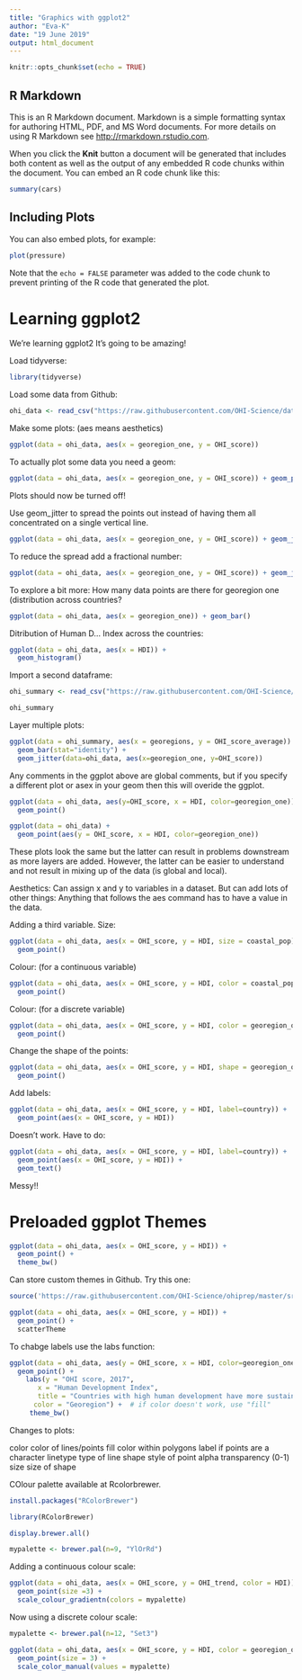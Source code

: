 ```yaml
---
title: "Graphics with ggplot2"
author: "Eva-K"
date: "19 June 2019"
output: html_document
---
```


```r
knitr::opts_chunk$set(echo = TRUE)
```

## R Markdown

This is an R Markdown document. Markdown is a simple formatting syntax for authoring HTML, PDF, and MS Word documents. For more details on using R Markdown see <http://rmarkdown.rstudio.com>.

When you click the **Knit** button a document will be generated that includes both content as well as the output of any embedded R code chunks within the document. You can embed an R code chunk like this:

```r
summary(cars)
```

## Including Plots

You can also embed plots, for example:

```r
plot(pressure)
```

Note that the `echo = FALSE` parameter was added to the code chunk to prevent printing of the R code that generated the plot.


# Learning ggplot2

We're learning ggplot2 It's going to be amazing! 


Load tidyverse:

```r
library(tidyverse)
```

Load some data from Github:

```r
ohi_data <- read_csv("https://raw.githubusercontent.com/OHI-Science/data-science-training/master/data/OHI_global_data.csv")
```

Make some plots: (aes means aesthetics)

```r
ggplot(data = ohi_data, aes(x = georegion_one, y = OHI_score))
```
To actually plot some data you need a geom:

```r
ggplot(data = ohi_data, aes(x = georegion_one, y = OHI_score)) + geom_point()
```

Plots should now be turned off! 

Use geom_jitter to spread the points out instead of having them all concentrated on a single vertical line.

```r
ggplot(data = ohi_data, aes(x = georegion_one, y = OHI_score)) + geom_jitter()
```

To reduce the spread add a fractional number:

```r
ggplot(data = ohi_data, aes(x = georegion_one, y = OHI_score)) + geom_jitter(width=0.2)
```

To explore a bit more: How many data points are there for georegion one (distribution across countries?

```r
ggplot(data = ohi_data, aes(x = georegion_one)) + geom_bar()
```

Ditribution of Human D... Index across the countries:

```r
ggplot(data = ohi_data, aes(x = HDI)) + 
  geom_histogram()
```

Import a second dataframe:

```r
ohi_summary <- read_csv("https://raw.githubusercontent.com/OHI-Science/data-science-training/master/data/OHI_scores_georegion_summary.csv")

ohi_summary
```

Layer multiple plots:

```r
ggplot(data = ohi_summary, aes(x = georegions, y = OHI_score_average)) + 
  geom_bar(stat="identity") +
  geom_jitter(data=ohi_data, aes(x=georegion_one, y=OHI_score))
```

Any comments in the ggplot above are global comments, but if you specify a different plot or asex in your geom then this will overide the ggplot.

```r
ggplot(data = ohi_data, aes(y=OHI_score, x = HDI, color=georegion_one)) +
  geom_point()
```

```r
ggplot(data = ohi_data) +
  geom_point(aes(y = OHI_score, x = HDI, color=georegion_one))
```
These plots look the same but the latter can result in problems downstream as more layers are added. However, the latter can be easier to understand and not result in mixing up of the data (is global and local).

Aesthetics: Can assign x and y to variables in a dataset. But can add lots of other things:
Anything that follows the aes command has to have a value in the data.

Adding a third variable.
Size:

```r
ggplot(data = ohi_data, aes(x = OHI_score, y = HDI, size = coastal_pop)) + 
  geom_point()
```
Colour: (for a continuous variable)

```r
ggplot(data = ohi_data, aes(x = OHI_score, y = HDI, color = coastal_pop)) + 
  geom_point()
```
Colour: (for a discrete variable)

```r
ggplot(data = ohi_data, aes(x = OHI_score, y = HDI, color = georegion_one)) + 
  geom_point()
```

Change the shape of the points:

```r
ggplot(data = ohi_data, aes(x = OHI_score, y = HDI, shape = georegion_one)) + 
  geom_point()
```
Add labels:
```r
ggplot(data = ohi_data, aes(x = OHI_score, y = HDI, label=country)) + 
  geom_point(aes(x = OHI_score, y = HDI))
```
Doesn't work. Have to do:

```r
ggplot(data = ohi_data, aes(x = OHI_score, y = HDI, label=country)) + 
  geom_point(aes(x = OHI_score, y = HDI)) +
  geom_text()
```

Messy!!

# Preloaded ggplot Themes

```r
ggplot(data = ohi_data, aes(x = OHI_score, y = HDI)) + 
  geom_point() + 
  theme_bw()
```

Can store custom themes in Github. Try this one:

```r
source('https://raw.githubusercontent.com/OHI-Science/ohiprep/master/src/R/scatterTheme.txt')       

ggplot(data = ohi_data, aes(x = OHI_score, y = HDI)) + 
  geom_point() + 
  scatterTheme
```

To chabge labels use the labs function:

```r
ggplot(data = ohi_data, aes(y = OHI_score, x = HDI, color=georegion_one)) + 
  geom_point() + 
    labs(y = "OHI score, 2017",
       x = "Human Development Index",
       title = "Countries with high human development have more sustainable oceans",
      color = "Georegion") +  # if color doesn't work, use "fill"
     theme_bw()
```
Changes to plots:

color color of lines/points
fill color within polygons
label if points are a character
linetype type of line
shape style of point
alpha transparency (0-1)
size size of shape

COlour palette available at Rcolorbrewer.

```r
install.packages("RColorBrewer")
```


```r
library(RColorBrewer)
```

```r
display.brewer.all()
```
```r
mypalette <- brewer.pal(n=9, "YlOrRd")
```

Adding a continuous colour scale:

```r
ggplot(data = ohi_data, aes(x = OHI_score, y = OHI_trend, color = HDI)) + 
  geom_point(size =3) +
  scale_colour_gradientn(colors = mypalette)
```

Now using a discrete colour scale:

```r
mypalette <- brewer.pal(n=12, "Set3")

ggplot(data = ohi_data, aes(x = OHI_score, y = HDI, color = georegion_one)) + 
  geom_point(size = 3) +
  scale_color_manual(values = mypalette)
```

